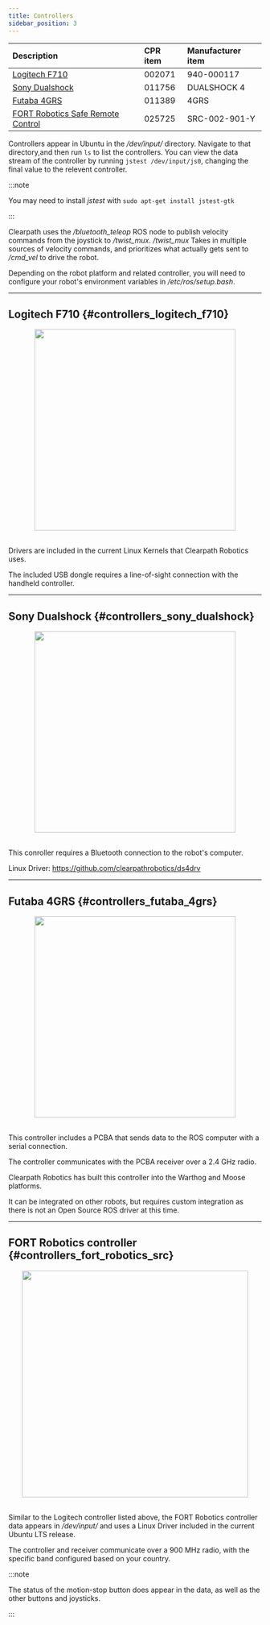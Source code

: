```yaml
---
title: Controllers
sidebar_position: 3
---
```


| Description                                                         | CPR item | Manufacturer item |
| :------------------------------------------------------------------ | :------- | :---------------- |
| [Logitech F710](#controllers_logitech_f710)                         | 002071   | 940-000117        |
| [Sony Dualshock](#controllers_sony_dualshock)                       | 011756   | DUALSHOCK 4       |
| [Futaba 4GRS](#controllers_futaba_4grs)                             | 011389   | 4GRS              |
| [FORT Robotics Safe Remote Control](#controllers_fort_robotics_src) | 025725   | SRC-002-901-Y     |

Controllers appear in Ubuntu in the _/dev/input/_ directory.
Navigate to that directory,and then run `ls` to list the controllers.
You can view the data stream of the controller by running `jstest /dev/input/js0`, changing the final value to the relevent controller.

:::note

You may need to install _jstest_ with `sudo apt-get install jstest-gtk`

:::

Clearpath uses the _/bluetooth_teleop_ ROS node to publish velocity commands from the joystick to _/twist_mux_.
_/twist_mux_ Takes in multiple sources of velocity commands, and prioritizes what actually gets sent to _/cmd_vel_ to drive the robot.

Depending on the robot platform and related controller, you will need to configure your robot's environment variables in _/etc/ros/setup.bash_.

---

## Logitech F710 {#controllers_logitech_f710}

<center>
  <img
    src="/img/accessories_images/controller_1.png"
    width="400"
  />
</center>

<br />

Drivers are included in the current Linux Kernels that Clearpath Robotics uses.

The included USB dongle requires a line-of-sight connection with the handheld controller.

---

## Sony Dualshock {#controllers_sony_dualshock}

<center>
  <img
    src="/img/accessories_images/controller_2.png"
    width="400"
  />
</center>

<br />

This conroller requires a Bluetooth connection to the robot's computer.

Linux Driver: https://github.com/clearpathrobotics/ds4drv

---

## Futaba 4GRS {#controllers_futaba_4grs}

<center>
  <img
    src="/img/accessories_images/controller_3.jpg"
    width="400"
  />
</center>

<br />

This controller includes a PCBA that sends data to the ROS computer with a serial connection.

The controller communicates with the PCBA receiver over a 2.4 GHz radio.

Clearpath Robotics has built this controller into the Warthog and Moose platforms.

It can be integrated on other robots, but requires custom integration as there is not an Open Source ROS driver at this time.

---

## FORT Robotics controller {#controllers_fort_robotics_src}

<center>
  <img
    src="/img/accessories_images/controller_4.png"
    width="450"
  />
</center>

<br />

Similar to the Logitech controller listed above, the FORT Robotics controller data appears in _/dev/input/_ and uses a Linux Driver included in the current Ubuntu LTS release.

The controller and receiver communicate over a 900 MHz radio, with the specific band configured based on your country.

:::note

The status of the motion-stop button does appear in the data, as well as the other buttons and joysticks.

:::
